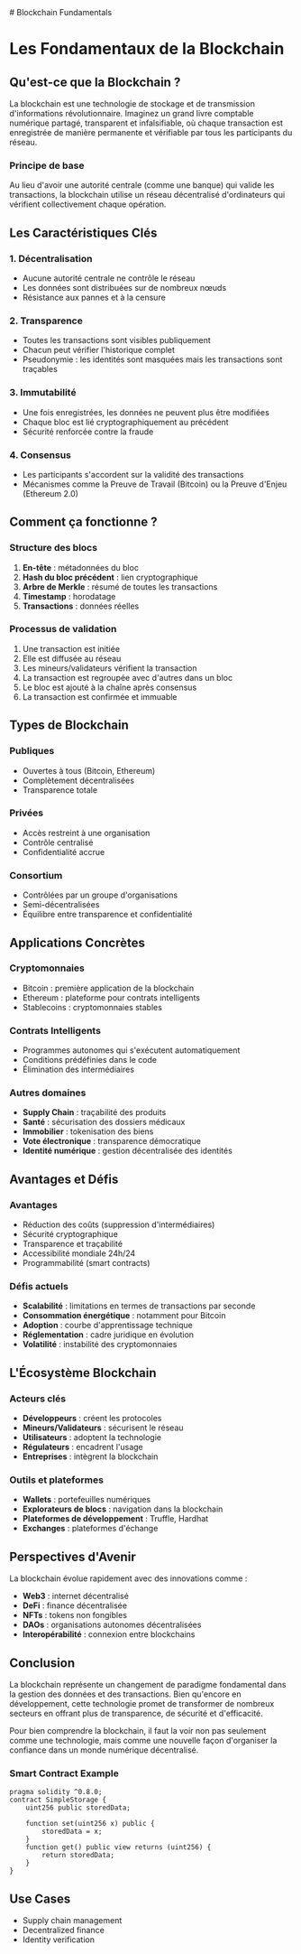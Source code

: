 
<MdxLayout>
# Blockchain Fundamentals

# Les Fondamentaux de la Blockchain

## Qu'est-ce que la Blockchain ?

La blockchain est une technologie de stockage et de transmission d'informations révolutionnaire. Imaginez un grand livre comptable numérique partagé, transparent et infalsifiable, où chaque transaction est enregistrée de manière permanente et vérifiable par tous les participants du réseau.

### Principe de base
Au lieu d'avoir une autorité centrale (comme une banque) qui valide les transactions, la blockchain utilise un réseau décentralisé d'ordinateurs qui vérifient collectivement chaque opération.

## Les Caractéristiques Clés

### 1. Décentralisation
- Aucune autorité centrale ne contrôle le réseau
- Les données sont distribuées sur de nombreux nœuds
- Résistance aux pannes et à la censure

### 2. Transparence
- Toutes les transactions sont visibles publiquement
- Chacun peut vérifier l'historique complet
- Pseudonymie : les identités sont masquées mais les transactions sont traçables

### 3. Immutabilité
- Une fois enregistrées, les données ne peuvent plus être modifiées
- Chaque bloc est lié cryptographiquement au précédent
- Sécurité renforcée contre la fraude

### 4. Consensus
- Les participants s'accordent sur la validité des transactions
- Mécanismes comme la Preuve de Travail (Bitcoin) ou la Preuve d'Enjeu (Ethereum 2.0)

## Comment ça fonctionne ?

### Structure des blocs
1. **En-tête** : métadonnées du bloc
2. **Hash du bloc précédent** : lien cryptographique
3. **Arbre de Merkle** : résumé de toutes les transactions
4. **Timestamp** : horodatage
5. **Transactions** : données réelles

### Processus de validation
1. Une transaction est initiée
2. Elle est diffusée au réseau
3. Les mineurs/validateurs vérifient la transaction
4. La transaction est regroupée avec d'autres dans un bloc
5. Le bloc est ajouté à la chaîne après consensus
6. La transaction est confirmée et immuable

## Types de Blockchain

### Publiques
- Ouvertes à tous (Bitcoin, Ethereum)
- Complètement décentralisées
- Transparence totale

### Privées
- Accès restreint à une organisation
- Contrôle centralisé
- Confidentialité accrue

### Consortium
- Contrôlées par un groupe d'organisations
- Semi-décentralisées
- Équilibre entre transparence et confidentialité

## Applications Concrètes

### Cryptomonnaies
- Bitcoin : première application de la blockchain
- Ethereum : plateforme pour contrats intelligents
- Stablecoins : cryptomonnaies stables

### Contrats Intelligents
- Programmes autonomes qui s'exécutent automatiquement
- Conditions prédéfinies dans le code
- Élimination des intermédiaires

### Autres domaines
- **Supply Chain** : traçabilité des produits
- **Santé** : sécurisation des dossiers médicaux
- **Immobilier** : tokenisation des biens
- **Vote électronique** : transparence démocratique
- **Identité numérique** : gestion décentralisée des identités

## Avantages et Défis

### Avantages
- Réduction des coûts (suppression d'intermédiaires)
- Sécurité cryptographique
- Transparence et traçabilité
- Accessibilité mondiale 24h/24
- Programmabilité (smart contracts)

### Défis actuels
- **Scalabilité** : limitations en termes de transactions par seconde
- **Consommation énergétique** : notamment pour Bitcoin
- **Adoption** : courbe d'apprentissage technique
- **Réglementation** : cadre juridique en évolution
- **Volatilité** : instabilité des cryptomonnaies

## L'Écosystème Blockchain

### Acteurs clés
- **Développeurs** : créent les protocoles
- **Mineurs/Validateurs** : sécurisent le réseau
- **Utilisateurs** : adoptent la technologie
- **Régulateurs** : encadrent l'usage
- **Entreprises** : intègrent la blockchain

### Outils et plateformes
- **Wallets** : portefeuilles numériques
- **Explorateurs de blocs** : navigation dans la blockchain
- **Plateformes de développement** : Truffle, Hardhat
- **Exchanges** : plateformes d'échange

## Perspectives d'Avenir

La blockchain évolue rapidement avec des innovations comme :
- **Web3** : internet décentralisé
- **DeFi** : finance décentralisée
- **NFTs** : tokens non fongibles
- **DAOs** : organisations autonomes décentralisées
- **Interopérabilité** : connexion entre blockchains

## Conclusion

La blockchain représente un changement de paradigme fondamental dans la gestion des données et des transactions. Bien qu'encore en développement, cette technologie promet de transformer de nombreux secteurs en offrant plus de transparence, de sécurité et d'efficacité.

Pour bien comprendre la blockchain, il faut la voir non pas seulement comme une technologie, mais comme une nouvelle façon d'organiser la confiance dans un monde numérique décentralisé.

### Smart Contract Example

```solidity
pragma solidity ^0.8.0;
contract SimpleStorage {
    uint256 public storedData;

    function set(uint256 x) public {
        storedData = x;
    }
    function get() public view returns (uint256) {
        return storedData;
    }
}
```

## Use Cases

- Supply chain management
- Decentralized finance
- Identity verification

</MdxLayout>
